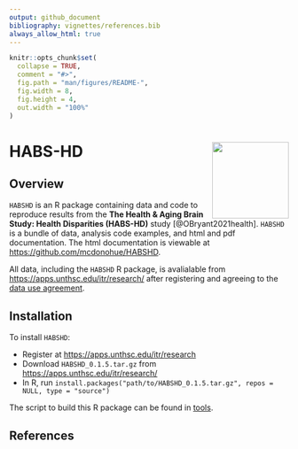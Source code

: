 ```yaml
---
output: github_document
bibliography: vignettes/references.bib  
always_allow_html: true
---
```


<!-- README.md is generated from README.Rmd. Please edit that file -->
<!-- R package versioning: first two digits are for code; last digit is data release number  -->

```r
knitr::opts_chunk$set(
  collapse = TRUE,
  comment = "#>",
  fig.path = "man/figures/README-",
  fig.width = 8, 
  fig.height = 4, 
  out.width = "100%"
)
```

# HABS-HD <a href="https://apps.unthsc.edu/itr/research/"><img src="man/figures/logo.png" align="right" height="138" /></a>

## Overview

`HABSHD` is an R package containing data and code to reproduce results from the **The Health & Aging Brain Study: Health Disparities (HABS-HD)** study [@OBryant2021health]. `HABSHD` is a bundle of data, analysis code examples, and html and pdf documentation. The html documentation is viewable at [https://github.com/mcdonohue/HABSHD](https://github.com/mcdonohue/HABSHD). 

All data, including the `HABSHD` R package, is avalialable from [https://apps.unthsc.edu/itr/research/](https://apps.unthsc.edu/itr/research/) after registering and agreeing to the [data use agreement](https://apps.unthsc.edu/itr/assets/documents/HABS_HD%20DUA.final.pdf).

## Installation

To install `HABSHD`:

* Register at [https://apps.unthsc.edu/itr/research](https://apps.unthsc.edu/itr/research)
* Download `HABSHD_0.1.5.tar.gz` from [https://apps.unthsc.edu/itr/research/](https://apps.unthsc.edu/itr/research/)
* In R, run `install.packages("path/to/HABSHD_0.1.5.tar.gz", repos = NULL, type = "source")`

The script to build this R package can be found in [tools](https://github.com/mcdonohue/HABSHD/tree/main/tools).

<!-- # Summarizing HABS-HD characteristics -->

<!-- ```{r, child='man/rmd/HABSHD-Baseline-Characteristics-child.Rmd'} -->
<!-- ``` -->

## References

